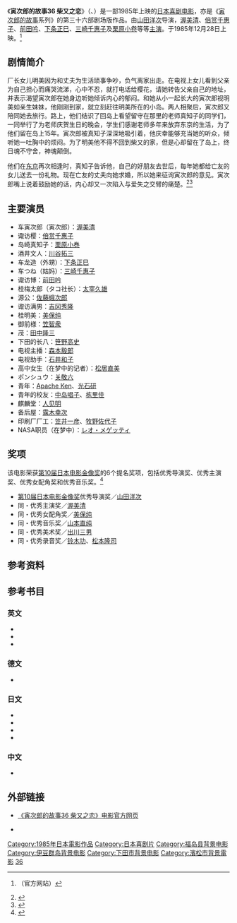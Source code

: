 {{noteTA
|1=zh-hans:寅次郎的故事; zh-hant:男人真命苦;
}}
{{Infobox film
| name = 寅次郎的故事36 柴又之恋<br>男はつらいよ 柴又より愛をこめて<br>Tora-san's Island Encounter
| image = 
| caption = 
| director = [[山田洋次|山田洋次]]
| producer = 
| writer = 山田洋次<br>朝间义隆
| starring = [[渥美清|渥美清]]<br>[[栗原小卷|栗原小卷]]
| music = [[山本直纯|山本直纯]]
| cinematography = 高羽哲夫
| editing = 石井岩
| distributor = [[松竹|松竹]]
| released = {{film date|1985|12|28}}
| runtime = 105分钟
| country = {{JPN}}
| language = 日语
| budget = 
| gross = 10亿5千万日圆
| preceded_by = [[寅次郎的故事35_寅次郎恋爱补习班|寅次郎的故事35 寅次郎恋爱补习班]]
| followed_by = [[寅次郎的故事37_幸福的青鸟|寅次郎的故事37 幸福的青鸟]]
}}

《'''寅次郎的故事36 柴又之恋'''》（{{lang-ja|男はつらいよ 柴又より愛をこめて}}、{{lang-en|Tora-san's Island Encounter；又名：Torasan, From Shibamata with Love<ref>{{cite web|url=http://www.citwf.com/film257071.htm|title=OTOKO WA TSURAIYO -SHIBAMATA YORI AI O KOMETE|accessdate=2015-05-11|publisher=[[Complete_Index_to_World_Film|Complete Index to World Film]]|language=en|archive-url=https://web.archive.org/web/20150518075542/http://www.citwf.com/film257071.htm|archive-date=2015-05-18|dead-url=yes}}</ref>}}）是一部1985年上映的[[日本|日本]][[喜剧电影|喜剧电影]]，亦是《[[寅次郎的故事|寅次郎的故事]]系列》的第三十六部剧场版作品。由[[山田洋次|山田洋次]]导演，[[渥美清|渥美清]]、[[倍赏千惠子|倍赏千惠子]]、[[前田吟|前田吟]]、[[下条正巳|下条正巳]]、[[三崎千惠子|三崎千惠子]]及[[栗原小卷|栗原小卷]]等等[[主演|主演]]。于1985年12月28日上映。<ref>{{cite web|url=http://www.tora-san.jp/toranomaki/movie36/madonna.html|title=男はつらいよ 柴又より愛をこめて (Madonna)|accessdate=2015-05-11|publisher=[http://www.tora-san.jp/ www.tora-san.jp]|language=ja|archive-url=https://web.archive.org/web/20150505161636/http://www.tora-san.jp/toranomaki/movie36/madonna.html|archive-date=2015-05-05|dead-url=yes}}（官方网站）</ref>

==剧情简介==
厂长女儿明美因为和丈夫为生活琐事争吵，负气离家出走。在电视上女儿看到父亲为自己担心而痛哭流涕，心中不忍，就打电话给樱花，请她转告父亲自己的地址，并表示渴望寅次郎在她身边听她倾诉内心的郁闷。和她从小一起长大的寅次郎视明美如亲生妹妹，他刚刚到家，就立刻赶往明美所在的小岛。两人相聚后，寅次郎又陪同她去旅行。路上，他们结识了回岛上看望留守在那里的老师真知子的同学们，一同举行了为老师庆贺生日的晚会，学生们感谢老师多年来放弃东京的生活，为了他们留在岛上15年。寅次郎被真知子深深地吸引着，他庆幸能够充当她的听众，倾听她一吐胸中的烦闷。为了明美他不得不回到柴又的家，但是心却留在了岛上，终日魂不守舍，神魂颠倒。 

他们在[[东京|东京]]再次相逢时，真知子告诉他，自己的好朋友去世后，每年她都给亡友的女儿送去一份礼物。现在亡友的丈夫向她求婚，所以她来征询寅次郎的意见。寅次郎嘴上说着鼓励她的话，内心却又一次陷入与爱失之交臂的痛楚。<ref name="Kinejun">{{cite web|url=http://www.kinejun.jp/cinema/id/18149|title=男はつらいよ 柴又より愛をこめて|accessdate=2015-05-11|language=ja|publisher=[[电影旬报|电影旬报]]|deadurl=yes|archiveurl=https://web.archive.org/web/20120629035949/http://www.kinejun.jp/cinema/id/18149|archivedate=2012-06-29}}</ref><ref name ="Galbraith">{{cite web|first=Stuart|last=Galbraith IV|authorlink=Stuart Galbraith IV|url=http://www.dvdtalk.com/reviews/33080/tora-san-36-tora-sans-island-encounter/|title=Tora-san 36: Tora-san's Island Encounter (Region 3)|date=2008-05-01|accessdate=2015-05-11|language=en|publisher=[[DVD_Talk|DVD Talk]]|archive-date=2015-05-18|archive-url=https://web.archive.org/web/20150518102720/http://www.dvdtalk.com/reviews/33080/tora-san-36-tora-sans-island-encounter/|dead-url=no}}</ref>

==主要演员==
*车寅次郎（寅次郎）：[[渥美清|渥美清]]
*诹访樱：[[倍赏千惠子|倍赏千惠子]]
*岛崎真知子：[[栗原小巻|栗原小巻]]
*酒井文人：[[川谷拓三|川谷拓三]]
*车龙造（外甥）：[[下条正巳|下条正巳]]
*车つね（姑妈）：[[三崎千惠子|三崎千惠子]]
*诹访博：[[前田吟|前田吟]]
*桂梅太郎（タコ社长）：[[太宰久雄|太宰久雄]]
*源公：[[佐藤蛾次郎|佐藤蛾次郎]]
*诹访满男：[[吉冈秀隆|吉冈秀隆]]
*桂明美：[[美保纯|美保纯]]
*御前様：[[笠智衆|笠智衆]]
*茂：[[田中隆三_(演員)|田中隆三]]
*下田的长八：[[笹野高史|笹野高史]]
*电视主播：[[森本毅郎|森本毅郎]]
*电视助手：[[石井和子|石井和子]]
*高中女生（在梦中的记者）：[[松居直美_(演員)|松居直美]]
*ポンシュウ：[[关敬六|关敬六]]
*青年：[[中本贤|Apache Ken]]、[[光石研|光石研]]
*青年的校友：[[中岛唱子|中岛唱子]]、[[栋里佳|栋里佳]]
*麒麟堂：[[人见明|人见明]]
*备后屋：[[露木幸次|露木幸次]]
*印刷厂厂工：[[笠井一彦|笠井一彦]]、[[牧野佐代子|牧野佐代子]]
*NASA职员（在梦中）：[[レオ・メゲッティ|レオ・メゲッティ]]

==奖项==
该电影荣获[[第10回日本电影金像奖|第10届日本电影金像奖]]的6个提名奖项，包括优秀导演奖、优秀主演奖、优秀女配角奖和优秀音乐奖。<ref>{{cite web |url=http://www.imdb.com/title/tt0091701/awards|title=Awards for Otoko wa tsurai yo: Shibamata yori ai wo komete (1985)|accessdate=2015-05-11|publisher=[[互联网电影数据库|互联网电影数据库]]}}</ref>
*[[第10回日本电影金像奖|第10届日本电影金像奖]]优秀导演奖／[[山田洋次|山田洋次]]
*同・优秀主演奖／[[渥美清|渥美清]]
*同・优秀女配角奖／[[美保纯|美保纯]]
*同・优秀音乐奖／[[山本直纯|山本直纯]]
*同・优秀美术奖／[[出川三男|出川三男]]
*同・优秀录音奖／[[铃木功|铃木功]]、[[松本隆司|松本隆司]]

==参考资料==
{{reflist}}

==参考书目==
===英文===
* {{cite web|url=http://www.citwf.com/film257071.htm|title=OTOKO WA TSURAIYO -SHIBAMATA YORI AI O KOMETE|accessdate=2015-05-11|publisher=[[英国电影协会|英国电影协会]]|language=en|archive-url=https://web.archive.org/web/20150518075542/http://www.citwf.com/film257071.htm|archive-date=2015-05-18|dead-url=yes}}
* {{imdb title|0091701|Otoko wa tsurai yo: Shibamata yori ai wo komete (1985)}}
* {{cite web|first=Stuart|last=Galbraith IV|authorlink=Stuart Galbraith IV|url=http://www.dvdtalk.com/reviews/33080/tora-san-36-tora-sans-island-encounter/|title=Tora-san 36: Tora-san's Island Encounter (Region 3)|date=2008-05-01|accessdate=2015-05-11|publisher=[[DVD_Talk|DVD Talk]]|language=en|archive-date=2015-05-18|archive-url=https://web.archive.org/web/20150518102720/http://www.dvdtalk.com/reviews/33080/tora-san-36-tora-sans-island-encounter/|dead-url=no}}

===德文===
* {{cite web|url=http://www.molodezhnaja.ch/torasan36.htm|title=Tora-San's Island Encounter|accessdate=2015-05-11|publisher=[http://www.molodezhnaja.ch/ www.molodezhnaja.ch]|language=de|archive-date=2016-03-03|archive-url=https://web.archive.org/web/20160303212516/http://www.molodezhnaja.ch/torasan36.htm|dead-url=no}}

===日文===
* {{cite web|url=http://www.allcinema.net/prog/show_c.php?num_c=149645|title=男はつらいよ　柴又より愛をこめて  (1985)|accessdate=2015-05-11|publisher=[http://www.allcinema.net/ www.allcinema.net]|language=ja|archive-date=2015-04-23|archive-url=https://web.archive.org/web/20150423133856/http://www.allcinema.net/prog/show_c.php?num_c=149645|dead-url=no}}
* {{cite web|url=http://www.japanese-cinema-db.jp/details/14286|title=男はつらいよ 柴又より愛をこめて|accessdate=2015-05-11|4=|publisher=[http://www.japanese-cinema-db.jp/index.php 日本电影院数据库]（[[日本文化厅|日本文化厅]]）|language=ja|deadurl=yes|archiveurl=https://web.archive.org/web/20120311085951/http://www.japanese-cinema-db.jp/details/14286|archivedate=2012-03-11}}
* {{cite web|url=http://www.jmdb.ne.jp/1985/di003580.htm|title=男はつらいよ 柴又より愛をこめて|accessdate=2015-05-11|language=ja|publisher=[[日本电影数据库|日本电影数据库]]|archive-url=https://web.archive.org/web/20150924043217/http://www.jmdb.ne.jp/1985/di003580.htm|archive-date=2015-09-24|dead-url=yes}}
* {{cite web|url=http://www.kinejun.jp/cinema/id/18149|title=男はつらいよ 柴又より愛をこめて|accessdate=2015-05-11|language=ja|publisher=[[电影旬报|电影旬报]]|deadurl=yes|archiveurl=https://web.archive.org/web/20120629035949/http://www.kinejun.jp/cinema/id/18149|archivedate=2012-06-29}}

===中文===
* {{cite web|url=http://movie.douban.com/subject/1981224/|title=寅次郎的故事36 柴又之恋|accessdate=2015-05-11|publisher=豆瓣电影|archive-date=2015-05-18|archive-url=https://web.archive.org/web/20150518081748/http://movie.douban.com/subject/1981224/|dead-url=no}}

==外部链接==
* {{ja icon}} [https://web.archive.org/web/20150505030336/http://www.tora-san.jp/toranomaki/movie36/ 《寅次郎的故事36 柴又之恋》电影官方网页]
* {{en icon}} {{imdb title|0091701|寅次郎的故事36 柴又之恋}}

{{寅次郎的故事}}

{{DEFAULTSORT:Tora-san-36}}
[[Category:1985年日本電影作品|Category:1985年日本電影作品]]
[[Category:日本喜剧片|Category:日本喜剧片]]
[[Category:福岛县背景电影|Category:福岛县背景电影]]
[[Category:伊豆群岛背景电影|Category:伊豆群岛背景电影]]
[[Category:下田市背景电影|Category:下田市背景电影]]
[[Category:濱松市背景電影|Category:濱松市背景電影]]
[[Category:寅次郎的故事系列|36]]